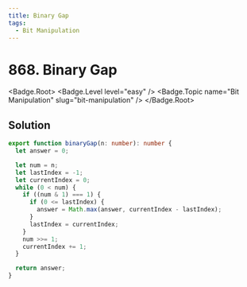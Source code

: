 ```yaml
---
title: Binary Gap
tags:
  - Bit Manipulation
---
```


# 868. Binary Gap

<Badge.Root>
  <Badge.Level level="easy" />
  <Badge.Topic name="Bit Manipulation" slug="bit-manipulation" />
</Badge.Root>

## Solution

```typescript filename="solution.ts" copy
export function binaryGap(n: number): number {
  let answer = 0;

  let num = n;
  let lastIndex = -1;
  let currentIndex = 0;
  while (0 < num) {
    if ((num & 1) === 1) {
      if (0 <= lastIndex) {
        answer = Math.max(answer, currentIndex - lastIndex);
      }
      lastIndex = currentIndex;
    }
    num >>= 1;
    currentIndex += 1;
  }

  return answer;
}
```

<ProblemLink
  codingSite="leetcode"
  href="https://leetcode.com/problems/binary-gap"
  title="Binary Gap"
/>
